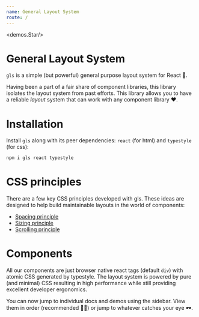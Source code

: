 ```yaml
---
name: General Layout System
route: /
---
```



<demos.Star/>

# General Layout System
`gls` is a simple (but powerful) general purpose layout system for React 🌹. 

Having been a part of a fair share of component libraries, this library isolates the layout system from past efforts. This library allows you to have a reliable *layout* system that can work with any component library ❤️.

# Installation

Install `gls` along with its peer dependencies: `react` (for html) and `typestyle` (for css):

```sh
npm i gls react typestyle
```

# CSS principles
There are a few key CSS principles developed with gls. These ideas are designed to help build maintainable layouts in the world of components:

* [Spacing principle][principle-spacing]
* [Sizing principle][principle-sizing]
* [Scrolling principle][principle-scrolling]

# Components
All our components are just browser native react tags (default `div`) with atomic CSS generated by typestyle. The layout system is powered by pure (and minimal) CSS resulting in high performance while still providing excellent developer ergonomics.

You can now jump to individual docs and demos using the sidebar. View them in order (recommended 👍🏻) or jump to whatever catches your eye 🕶.

[principle-spacing]:./principle-spacing/
[principle-sizing]:./principle-sizing/
[principle-scrolling]:./principle-scrolling/
